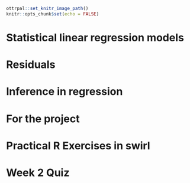 ```r
ottrpal::set_knitr_image_path()
knitr::opts_chunk$set(echo = FALSE)
```


# Statistical linear regression models



# Residuals



# Inference in regression



# For the project


# Practical R Exercises in swirl


# Week 2 Quiz
